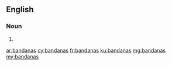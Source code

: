 ==English==

===Noun===
{{head|en|plural}}

# {{plural of|bandana|lang=en|nocat=1}}

[[ar:bandanas]]
[[cy:bandanas]]
[[fr:bandanas]]
[[ku:bandanas]]
[[mg:bandanas]]
[[my:bandanas]]